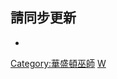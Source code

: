 <noinclude>{{noteTA|G1=NBA}}</noinclude>{{NBA current roster
|name = 华盛顿奇才现时球员名单
|team = 华盛顿奇才
|coach = {{link-en|小韋斯·昂塞爾德|Wes Unseld Jr.|昂塞爾德}}
|assistants = 
* {{link-en|約瑟·布萊爾|Joseph Blair|布萊爾}}
* {{link-en|帕特·德拉尼 (籃球教練)|Pat Delany (basketball)|德拉尼}}
* {{link-en|扎克·格特里 (籃球教練)|Zach Guthrie (basketball)|格特里}}
* {{link-en|邁克·米勒 (1964年出生籃球教練)|Mike Miller (basketball, born 1964)|米勒}}
* {{link-en|迪恩·奧利佛 (統計學家)|Dean Oliver (statistician)|奧利佛}}
* {{link-en|瑞恩·里奇曼|Ryan Richman|里奇曼}}
|players = 
* 1 [[肯塔维奥斯·卡德维尔-波普|卡德维尔-波普]]
* 3 [[布拉德利·比尔|比尔]]
* 4 [[伊許·史密斯|史密斯]]
* 5 {{le|卡修斯·溫斯頓|Cassius Winston|溫斯頓}}
* 6 [[克里斯塔普斯·波爾津吉斯|波爾津吉斯]]
* 8 [[八村壘]]
* 9 {{le|丹尼·阿維迪亞|Deni Avdija|阿維迪亞}}
* 13 {{le|湯瑪斯·布萊恩|Thomas Bryant (basketball)|布萊恩}}
* 14 {{le|以賽亞·托德|Isaiah Todd|托德}}
* 16 {{le|安東尼·吉爾|Anthony Gill (basketball)|吉爾}}
* 19 [[勞爾·內托|內托]]
* 20 {{le|喬丹·謝克爾|Jordan Schakel|謝克爾}}
* 21 [[丹尼爾·加福德|加福德]]
* 22 [[小弗农·凯里|凯里]]
* 24 {{le|科瑞·基斯佩特|Corey Kispert|基斯佩特}}
* 31 [[托馬什·薩托蘭斯基|薩托蘭斯基]]
* 33 [[凯尔·库兹马|库兹马]]
}}<noinclude>

== 請同步更新 ==
*{{tl|华盛顿奇才球员名单}}

[[Category:華盛頓巫師]]
[[Category:NBA现时球员名单导航模板|W]]
</noinclude>